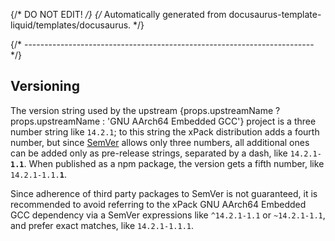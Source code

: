 {/* DO NOT EDIT! */}
{/* Automatically generated from docusaurus-template-liquid/templates/docusaurus. */}



{/* ------------------------------------------------------------------------ */}

## Versioning

The version string used by the
upstream {props.upstreamName ? props.upstreamName : 'GNU AArch64 Embedded GCC'} project
is a three number string
like <code>14.2.1</code>;
to this string the xPack distribution adds a fourth number,
but since [SemVer](https://semver.org) allows only three numbers,
all additional ones can
be added only as pre-release strings, separated by a dash,
like <code>14.2.1-<b>1.1</b></code>. When
published as a npm package, the version gets
a fifth number,
like <code>14.2.1-1.1.<b>1</b></code>.

Since adherence of third party packages to SemVer is not guaranteed,
it is recommended to avoid referring to the xPack GNU AArch64 Embedded GCC dependency via
a SemVer expressions
like <code>^14.2.1-1.1</code> or <code>~14.2.1-1.1</code>, and
prefer exact matches,
like <code>14.2.1-1.1.1</code>.
